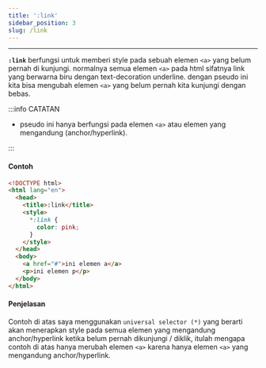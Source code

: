 ```yaml
---
title: ':link'
sidebar_position: 3
slug: /link
---
```


<hr />

**`:link`** berfungsi untuk memberi style pada sebuah elemen `<a>` yang belum pernah di kunjungi. normalnya semua elemen `<a>` pada html sifatnya link yang berwarna biru dengan text-decoration underline. dengan pseudo ini kita bisa mengubah elemen `<a>` yang belum pernah kita kunjungi dengan bebas.

:::info CATATAN

- pseudo ini hanya berfungsi pada elemen `<a>` atau elemen yang mengandung (anchor/hyperlink).

:::

#### Contoh

<Tabs>
<TabItem value="DEMO" label="DEMO" default>

<Codepen dataSlugHash="oNOvoBM" title="pseudo class - link" />

</TabItem>

<TabItem value="COPY CODE" label="COPY CODE">

```html
<!DOCTYPE html>
<html lang="en">
  <head>
    <title>:link</title>
    <style>
      *:link {
        color: pink;
      }
    </style>
  </head>
  <body>
    <a href="#">ini elemen a</a>
    <p>ini elemen p</p>
  </body>
</html>
```

</TabItem>
</Tabs>

#### Penjelasan

Contoh di atas saya menggunakan `universal selector (*)` yang berarti akan menerapkan style pada semua elemen yang mengandung anchor/hyperlink ketika belum pernah dikunjungi / diklik, itulah mengapa contoh di atas hanya merubah elemen `<a>` karena hanya elemen `<a>` yang mengandung anchor/hyperlink.
